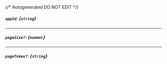 {/* Autogenerated DO NOT EDIT  */}
##### `appId`: *{`string`}*

---
##### `pageSize?`: *{`number`}*

---
##### `pageToken?`: *{`string`}*



